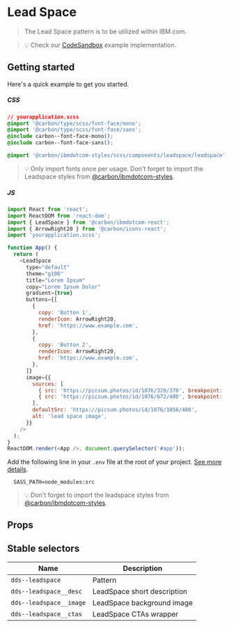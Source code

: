 
# Lead Space

> The Lead Space pattern is to be utilized within IBM.com.

> 💡 Check our
> [CodeSandbox](https://githubbox.com/carbon-design-system/ibm-dotcom-library/tree/master/packages/react/examples/codesandbox/patterns/sections/Leadspace)
> example implementation.

## Getting started

Here's a quick example to get you started.

##### CSS

```css
// yourapplication.scss
@import '@carbon/type/scss/font-face/mono';
@import '@carbon/type/scss/font-face/sans';
@include carbon--font-face-mono();
@include carbon--font-face-sans();

@import '@carbon/ibmdotcom-styles/scss/components/leadspace/leadspace';
```

> 💡 Only import fonts once per usage. Don't forget to import the Leadspace
> styles from
> [@carbon/ibmdotcom-styles](https://github.com/carbon-design-system/ibm-dotcom-library/blob/master/packages/styles).

##### JS

```javascript
import React from 'react';
import ReactDOM from 'react-dom';
import { LeadSpace } from '@carbon/ibmdotcom-react';
import { ArrowRight20 } from '@carbon/icons-react';
import 'yourapplication.scss';

function App() {
  return (
    <LeadSpace
      type="default"
      theme="g100"
      title="Lorem Ipsum"
      copy="Lorem Ipsum Dolor"
      gradient={true}
      buttons={[
        {
          copy: 'Button 1',
          renderIcon: ArrowRight20,
          href: 'https://www.example.com',
        },
        {
          copy: 'Button 2',
          renderIcon: ArrowRight20,
          href: 'https://www.example.com',
        },
      ]}
      image={{
        sources: [
          { src: 'https://picsum.photos/id/1076/320/370', breakpoint: 'sm' },
          { src: 'https://picsum.photos/id/1076/672/400', breakpoint: 'md' },
        ],
        defaultSrc: 'https://picsum.photos/id/1076/1056/480',
        alt: 'lead space image',
      }}
    />
  );
}
ReactDOM.render(<App />, document.querySelector('#app'));
```

Add the following line in your `.env` file at the root of your project.
[See more details](https://github.com/carbon-design-system/ibm-dotcom-library/tree/master/packages/styles#usage).

```
  SASS_PATH=node_modules:src
```

> 💡 Don't forget to import the leadspace styles from
> [@carbon/ibmdotcom-styles](https://github.com/carbon-design-system/ibm-dotcom-library/blob/master/packages/styles).

## Props

<Props of={LeadSpace} />

## Stable selectors

| Name                    | Description                 |
| ----------------------- | --------------------------- |
| `dds--leadspace`        | Pattern                     |
| `dds--leadspace__desc`  | LeadSpace short description |
| `dds--leadspace__image` | LeadSpace background image  |
| `dds--leadspace__ctas`  | LeadSpace CTAs wrapper      |

<Description markdown={contributing} />
